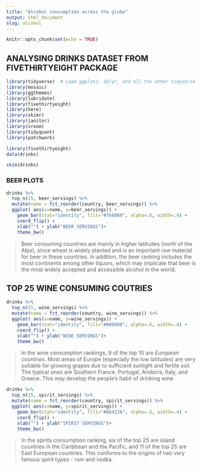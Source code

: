 ```yaml
---
title: "Alcohol consumption across the globe"
output: html_document
slug: alcohol
---
```


```r
knitr::opts_chunk$set(echo = TRUE)
```

## ANALYSING DRINKS DATASET FROM FIVETHIRTYEIGHT PACKAGE


```r
library(tidyverse)  # Load ggplot2, dplyr, and all the other tidyverse packages
library(mosaic)
library(ggthemes)
library(lubridate)
library(fivethirtyeight)
library(here)
library(skimr)
library(janitor)
library(vroom)
library(tidyquant)
library(patchwork)
```


```r
library(fivethirtyeight)
data(drinks)
```

```r
skim(drinks)
```

### BEER PLOTS


```r
drinks %>% 
  top_n(25, beer_servings) %>%
  mutate(name = fct_reorder(country, beer_servings)) %>%
  ggplot( aes(x=name, y=beer_servings)) +
    geom_bar(stat="identity", fill="#f68060", alpha=.6, width=.4) +
    coord_flip() +
    xlab("") + ylab("BEER SERVINGS")+
    theme_bw()
```

>Beer consuming countries are mainly in higher latitudes (north of the Alps), since wheat is widely planted and is an important raw material for beer in these countries. In addition, the beer ranking includes the most continents among other liquors, which may implicate that beer is the most widely accepted and accessible alcohol in the world.

## TOP 25 WINE CONSUMING COUTRIES

```r
drinks %>% 
  top_n(25, wine_servings) %>%
  mutate(name = fct_reorder(country, wine_servings)) %>%
  ggplot( aes(x=name, y=wine_servings)) +
    geom_bar(stat="identity", fill="#008080", alpha=.6, width=.4) +
    coord_flip() +
    xlab("") + ylab("WINE SERVINGS")+
    theme_bw()
```

> In the wine consumption rankings, 9 of the top 10 are *European countries*. Most areas of Europe (especially the low latitudes) are very suitable for growing grapes due to sufficient sunlight and fertile soil. The typical ones are Southern France, Portugal, Andorra, Italy, and Greece. This may develop the people's habit of drinking wine.

```r
drinks %>% 
  top_n(25, spirit_servings) %>%
  mutate(name = fct_reorder(country, spirit_servings)) %>%
  ggplot( aes(x=name, y=spirit_servings)) +
    geom_bar(stat="identity", fill="#6b4226", alpha=.6, width=.4) +
    coord_flip() +
    xlab("") + ylab("SPIRIT SERVINGS")+
    theme_bw()
```





>In the spirits consumption ranking, six of the top 25 are island countries in the Caribbean and the Pacific, and 11 of the top 25 are East European countries. This conforms to the origins of two very famous spirit types - rum and vodka.



